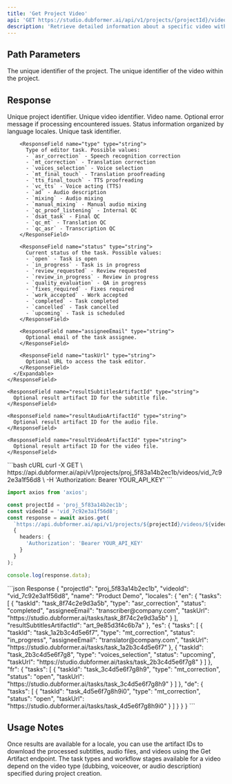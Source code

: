 ```yaml
---
title: 'Get Project Video'
api: 'GET https://studio.dubformer.ai/api/v1/projects/{projectId}/videos/{videoId}'
description: 'Retrieve detailed information about a specific video within a project'
---
```


## Path Parameters

<ParamField path="projectId" type="string" required>
  The unique identifier of the project.
</ParamField>

<ParamField path="videoId" type="string" required>
  The unique identifier of the video within the project.
</ParamField>

## Response

<ResponseField name="projectId" type="string">
  Unique project identifier.
</ResponseField>

<ResponseField name="videoId" type="string">
  Unique video identifier.
</ResponseField>

<ResponseField name="name" type="string">
  Video name.
</ResponseField>

<ResponseField name="error" type="string">
  Optional error message if processing encountered issues.
</ResponseField>

<ResponseField name="locales" type="object">
  Status information organized by language locales.
  <Expandable title="Locale Object (keys are ISO 639-1 language codes)">
    <ResponseField name="tasks" type="array">
      <Expandable title="Task Object">
        <ResponseField name="taskId" type="string">
          Unique task identifier.
        </ResponseField>
        
        <ResponseField name="type" type="string">
          Type of editor task. Possible values:
          - `asr_correction` - Speech recognition correction
          - `mt_correction` - Translation correction
          - `voices_selection` - Voice selection
          - `mt_final_touch` - Translation proofreading
          - `tts_final_touch` - TTS proofreading
          - `vc_tts` - Voice acting (TTS)
          - `ad` - Audio description
          - `mixing` - Audio mixing
          - `manual_mixing` - Manual audio mixing
          - `qc_proof_listening` - Internal QC
          - `dsat_task` - Final QC
          - `qc_mt` - Translation QC
          - `qc_asr` - Transcription QC
        </ResponseField>
        
        <ResponseField name="status" type="string">
          Current status of the task. Possible values:
          - `open` - Task is open
          - `in_progress` - Task is in progress
          - `review_requested` - Review requested
          - `review_in_progress` - Review in progress
          - `quality_evaluation` - QA in progress
          - `fixes_required` - Fixes required
          - `work_accepted` - Work accepted
          - `completed` - Task completed
          - `cancelled` - Task cancelled
          - `upcoming` - Task is scheduled
        </ResponseField>
        
        <ResponseField name="assigneeEmail" type="string">
          Optional email of the task assignee.
        </ResponseField>
        
        <ResponseField name="taskUrl" type="string">
          Optional URL to access the task editor.
        </ResponseField>
      </Expandable>
    </ResponseField>
    
    <ResponseField name="resultSubtitlesArtifactId" type="string">
      Optional result artifact ID for the subtitle file.
    </ResponseField>
    
    <ResponseField name="resultAudioArtifactId" type="string">
      Optional result artifact ID for the audio file.
    </ResponseField>
    
    <ResponseField name="resultVideoArtifactId" type="string">
      Optional result artifact ID for the video file.
    </ResponseField>
  </Expandable>
</ResponseField>

<RequestExample>
```bash cURL
curl -X GET \
  https://api.dubformer.ai/api/v1/projects/proj_5f83a14b2ec1b/videos/vid_7c92e3a1f56d8 \
  -H 'Authorization: Bearer YOUR_API_KEY'
```

```typescript TypeScript
import axios from 'axios';

const projectId = 'proj_5f83a14b2ec1b';
const videoId = 'vid_7c92e3a1f56d8';
const response = await axios.get(
  `https://api.dubformer.ai/api/v1/projects/${projectId}/videos/${videoId}`,
  {
    headers: {
      'Authorization': 'Bearer YOUR_API_KEY'
    }
  }
);

console.log(response.data);
```
</RequestExample>

<ResponseExample>
```json Response
{
  "projectId": "proj_5f83a14b2ec1b",
  "videoId": "vid_7c92e3a1f56d8",
  "name": "Product Demo",
  "locales": {
    "en": {
      "tasks": [
        {
          "taskId": "task_8f74c2e9d3a5b",
          "type": "asr_correction",
          "status": "completed",
          "assigneeEmail": "transcriber@company.com",
          "taskUrl": "https://studio.dubformer.ai/tasks/task_8f74c2e9d3a5b"
        }
      ],
      "resultSubtitlesArtifactId": "art_9e85d3f4c6b7a"
    },
    "es": {
      "tasks": [
        {
          "taskId": "task_1a2b3c4d5e6f7",
          "type": "mt_correction",
          "status": "in_progress",
          "assigneeEmail": "translator@company.com",
          "taskUrl": "https://studio.dubformer.ai/tasks/task_1a2b3c4d5e6f7"
        },
        {
          "taskId": "task_2b3c4d5e6f7g8",
          "type": "voices_selection",
          "status": "upcoming",
          "taskUrl": "https://studio.dubformer.ai/tasks/task_2b3c4d5e6f7g8"
        }
      ]
    },
    "fr": {
      "tasks": [
        {
          "taskId": "task_3c4d5e6f7g8h9",
          "type": "mt_correction",
          "status": "open",
          "taskUrl": "https://studio.dubformer.ai/tasks/task_3c4d5e6f7g8h9"
        }
      ]
    },
    "de": {
      "tasks": [
        {
          "taskId": "task_4d5e6f7g8h9i0",
          "type": "mt_correction",
          "status": "open",
          "taskUrl": "https://studio.dubformer.ai/tasks/task_4d5e6f7g8h9i0"
        }
      ]
    }
  }
}
```
</ResponseExample>

## Usage Notes

<Note>
  Once results are available for a locale, you can use the artifact IDs to download the processed subtitles, audio files, and videos using the Get Artifact endpoint.
</Note>

<Note>
  The task types and workflow stages available for a video depend on the video type (dubbing, voiceover, or audio description) specified during project creation.
</Note> 